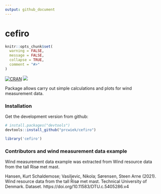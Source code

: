 ```yaml
---
output: github_document
--- 
```

cefiro
======

<!-- README.md is generated from README.Rmd. Please edit that file -->

```r
knitr::opts_chunk$set(
  warning = FALSE,
  message = FALSE,
  collapse = TRUE,
  comment = "#>"
)
```

<!-- badges: start -->
[![CRAN](https://www.r-pkg.org/badges/version/cefiro)](https://cran.r-project.org/package=cefiro)
[![](https://www.repostatus.org/badges/latest/wip.svg)](https://www.repostatus.org/#wip)
<!-- badges: end -->

Package allows carry out simple calculations and plots for wind measurement data.

### Installation

Get the development version from github:

```r
# install.packages("devtools")
devtools::install_github("prcwiek/cefiro")
```

```r
library('cefiro')
```

### Contributors and wind measurement data example

Wind measurement data example was extracted from 
Wind resource data from the tall Risø met mast.
  
Hansen, Kurt Schaldemose; Vasiljevic, Nikola; Sørensen, Steen Arne (2021). 
Wind resource data from the tall Risø met mast. Technical University of Denmark. Dataset.
https://doi.org/10.11583/DTU.c.5405286.v4




